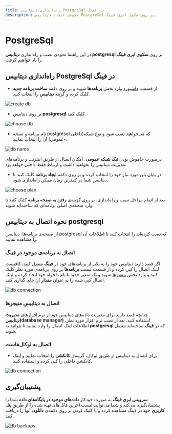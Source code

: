 ```yaml
---
title: راه‌اندازی دیتابیس PostgreSql در فینگ
description: نحوه‌ی ایجاد دیتابیس PostgreSql بر روی سکوی ابری فینگ.
---
```



<Platform>
  <PlatformHead title="دیتابیس PostgreSql" icon="postgresql/postgresql-original.svg" />
</Platform>

# PostgreSql

در این راهنما نحوه‌ی نصب و راه‌اندازی **دیتابیس postgresql** بر روی **سکوی ابری فینگ** را یاد خواهیم گرفت.

## راه‌اندازی دیتابیس PostgreSql در فینگ

- از قسمت [داشبورد](https://cloud.fing.ir) وارد بخش **برنامه‌ها** شوید و بر روی دکمه **ساخت برنامه جدید** کلیک کرده و گزینه **دیتابیس** را انتخاب کنید.

![create db](/images/db-create.jpg)

- بر روی دیتابیس **postgresql** کلیک کنید.

![choose db](/images/db-choose-pgsql.jpg)

- نام برنامه و نسخه postgresql که می‌خواهید نصب شود و نوع شبکه(داخلی -عمومی) آن را انتخاب نمایید.

![db name](/images/db-create-pgsql.jpg)

<Notice variant="info">
  درصورت خاموش بودن <b>تیک شبکه عمومی</b>، امکان اتصال از طریق اینترنت و
  برنامه‌‌های مدیریت دیتابیس را نخواهید داشت و ارتباط فقط داخلی خواهد بود.
</Notice>

- در پایان پلن مورد نیاز خود را انتخاب کرده و بر روی دکمه **ایجاد برنامه** کلیک کنید تا دیتابیس شما در کمترین زمان ممکن راه‌اندازی شود.

![choose plan](/images/choose-plan.jpg)

بعد از اتمام مراحل نصب و راه‌اندازی، بر روی گزینه‌ی **رفتن به صفحه‌ برنامه**  کلیک کنید تا وارد صحفه‌ی اصلی برنامه‌ای که ساخته‌اید شوید.

## نحوه اتصال به دیتابیس postgresql

از صفحه‌ی برنامه‌ها، دیتابیس ‌postgresql که نصب کرده‌اید را انتخاب کنید تا اطلاعات آن را مشاهده نمایید.

### اتصال به برنامه‌ی موجود در فینگ

اگر قصد دارید دیتابیس خود را به یکی از برنامه‌‌های خود در **فینگ** متصل کنید، کافیست لینک اتصال را کپی کرده و از قسمت لیست **برنامه‌‌ها** بر روی برنامه‌ی مورد نظر کلیک کنید و وارد بخش [متغیرها](/references/environment-variables) شوید و یک متغیر جدید با نام دلخواه خود ایجاد کرده و لینک اتصال کپی شده را به عنوان **مقدار** آن جای گذاری کنید.

![db connection](/images/db-pgsql-external-connection.jpg)

### اتصال به دیتابیس منیجرها

چنانچه قصد دارید برای مدیریت داده‌‌های دیتابیس خود از نرم افزارهای‌ **مدیریت دیتابیس(database manager)** استفاده کنید. بعد از نصب نرم افزار مورد نظر، اطلاعات لینک اتصال را وارد نمایید تا بتوانید به **postgresql** که در **فینگ** ساخته‌اید متصل شوید.

### اتصال به لوکال‌هاست

- برای اتصال به دیتابیس از طریق لوکال، گزینه‌ی **کانکشن** را انتخاب نمایید و لینک کانکشن داخلی را کپی کرده و استفاده کنید.

![db connection](/images/db-pgsql-internal-connection.jpg)

## پشتیبان‌گیری

**سرویس ابری فینگ** به صورت خودکار **داده‌های موجود در پایگاه‌‌های داده** شما را پشتیبان‌گیری می‌کند و شما می‌توانید لیست آخرین فایل‌های تهیه شده را از طریق **پنل کاربری** خود در فینگ مشاهده کرده و با کلیک کردن بر روی دکمه‌ی **دانلود**، آنها را دریافت کنید.

![db backups](/images/db-backups.jpg)